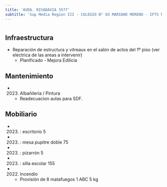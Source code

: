```yaml
---
title: 'AVDA. RIVADAVIA 3577'
subtitle: 'Sup Media Region III - COLEGIO N° 03 MARIANO MORENO - IFTS N° 28'
---
```


#
## Infraestructura

* Reparación de estructura y vitreaux en el salón de actos del 1º piso (ver electrica de las areas a intervenir) 
    + Planificado - Mejora Edilicia 


## Mantenimiento

*  (2023) Albañileria / Pintura 
    + Readecuacion aulas para SDF.


## Mobiliario

*  (2023) : escritorio 5 

*  (2023) : mesa pupitre doble 75 

*  (2023) : pizarrón 5 

*  (2023) : silla escolar 155 




*  (2022) Incendio 
    + Provisión de 8 matafuegos 1 ABC 5 kg







